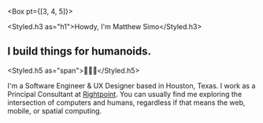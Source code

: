 
<Box pt={[3, 4, 5]}>

<Styled.h3 as="h1">Howdy, I'm Matthew Simo</Styled.h3>

## I build things for humanoids.

<Styled.h5 as="span">🤖💖😁</Styled.h5>

I'm a Software Engineer & UX Designer based in Houston, Texas. I work as a Principal Consultant at [Rightpoint](https://www.rightpoint.com/). You can usually find me exploring the intersection of computers and humans, regardless if that means the web, mobile, or spatial computing.

<ToggleColorButton />

</Box>
